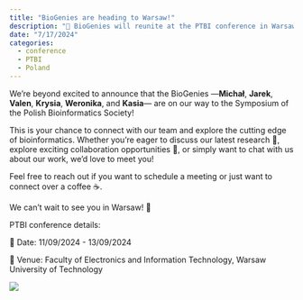 ```yaml
---
title: "BioGenies are heading to Warsaw!"
description: "🌟 BioGenies will reunite at the PTBI conference in Warsaw! 🇵🇱🌟"
date: "7/17/2024"
categories:
  - conference
  - PTBI
  - Poland
---
```



We’re beyond excited to announce that the BioGenies —**Michał**, **Jarek**, **Valen**, **Krysia**, **Weronika**, and **Kasia**— are on our way to the Symposium of the Polish Bioinformatics Society!

This is your chance to connect with our team and explore the cutting edge of bioinformatics. Whether you’re eager to discuss our latest research 🔬, explore exciting collaboration opportunities 🤝, or simply want to chat with us about our work, we’d love to meet you!

Feel free to reach out if you want to schedule a meeting or just want to connect over a coffee ☕.

We can’t wait to see you in Warsaw! 🎉

PTBI conference details:

📅 Date: 11/09/2024 - 13/09/2024

📍 Venue: Faculty of Electronics and Information Technology, Warsaw University of Technology




![](https://www.ptbi.org.pl/uploads/ckeditor/2023/11/14/ptbi2024.svg)

